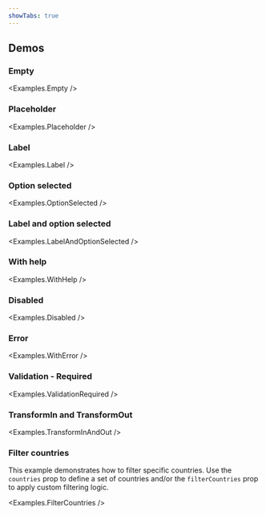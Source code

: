 ```yaml
---
showTabs: true
---
```



## Demos

### Empty

<Examples.Empty />

### Placeholder

<Examples.Placeholder />

### Label

<Examples.Label />

### Option selected

<Examples.OptionSelected />

### Label and option selected

<Examples.LabelAndOptionSelected />

### With help

<Examples.WithHelp />

### Disabled

<Examples.Disabled />

### Error

<Examples.WithError />

### Validation - Required

<Examples.ValidationRequired />

### TransformIn and TransformOut

<Examples.TransformInAndOut />

### Filter countries

This example demonstrates how to filter specific countries. Use the `countries` prop to define a set of countries and/or the `filterCountries` prop to apply custom filtering logic.

<Examples.FilterCountries />
